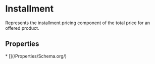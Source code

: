  
# Installment

Represents the installment pricing component of the total price for an offered product.

## Properties

<Grid>
* [](/Properties/Schema.org/)
</Grid>

